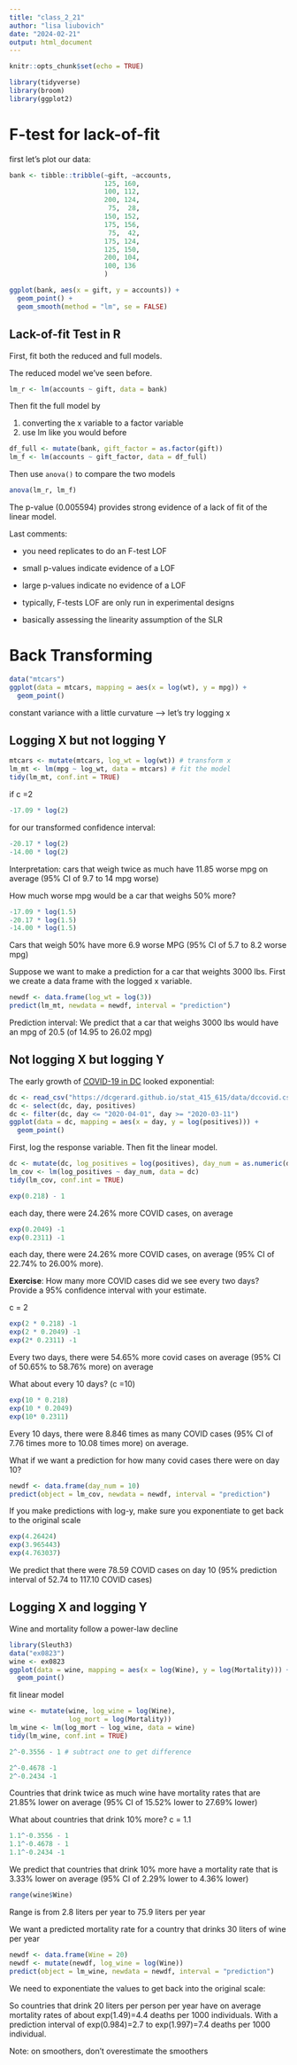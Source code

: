 ```yaml
---
title: "class_2_21"
author: "lisa liubovich"
date: "2024-02-21"
output: html_document
---
```


```r
knitr::opts_chunk$set(echo = TRUE)
```

```r
library(tidyverse)
library(broom)
library(ggplot2)
```

# F-test for lack-of-fit

first let's plot our data:

```r
bank <- tibble::tribble(~gift, ~accounts,
                        125, 160,
                        100, 112,
                        200, 124,
                         75,  28,
                        150, 152,
                        175, 156,
                         75,  42,
                        175, 124,
                        125, 150,
                        200, 104,
                        100, 136
                        )
```

```r
ggplot(bank, aes(x = gift, y = accounts)) +
  geom_point() +
  geom_smooth(method = "lm", se = FALSE)
```

## Lack-of-fit Test in R

First, fit both the reduced and full models.

The reduced model we've seen before.

```r
lm_r <- lm(accounts ~ gift, data = bank)
```

Then fit the full model by

1.  converting the x variable to a factor variable
2.  use lm like you would before

```r
df_full <- mutate(bank, gift_factor = as.factor(gift))
lm_f <- lm(accounts ~ gift_factor, data = df_full)
```

Then use `anova()` to compare the two models

```r
anova(lm_r, lm_f)
```

The p-value (0.005594) provides strong evidence of a lack of fit of the linear model.

Last comments:

-   you need replicates to do an F-test LOF

-   small p-values indicate evidence of a LOF

-   large p-values indicate no evidence of a LOF

-   typically, F-tests LOF are only run in experimental designs

-   basically assessing the linearity assumption of the SLR

# Back Transforming

```r
data("mtcars")
ggplot(data = mtcars, mapping = aes(x = log(wt), y = mpg)) +
  geom_point()
```

constant variance with a little curvature --\> let's try logging x

## Logging X but not logging Y

```r
mtcars <- mutate(mtcars, log_wt = log(wt)) # transform x
lm_mt <- lm(mpg ~ log_wt, data = mtcars) # fit the model
tidy(lm_mt, conf.int = TRUE)
```

if c =2

```r
-17.09 * log(2)
```

for our transformed confidence interval:

```r
-20.17 * log(2)
-14.00 * log(2)
```

Interpretation: cars that weigh twice as much have 11.85 worse mpg on average (95% CI of 9.7 to 14 mpg worse)

How much worse mpg would be a car that weighs 50% more?

```r
-17.09 * log(1.5)
-20.17 * log(1.5)
-14.00 * log(1.5)
```

Cars that weigh 50% have more 6.9 worse MPG (95% CI of 5.7 to 8.2 worse mpg)

Suppose we want to make a prediction for a car that weights 3000 lbs. First we create a data frame with the logged x variable.

```r
newdf <- data.frame(log_wt = log(3))
predict(lm_mt, newdata = newdf, interval = "prediction")
```

Prediction interval: We predict that a car that weighs 3000 lbs would have an mpg of 20.5 (of 14.95 to 26.02 mpg)

## Not logging X but logging Y

The early growth of [COVID-19 in DC](https://dcgerard.github.io/stat_415_615/data.html#dc-covid-tests) looked exponential:

```r
dc <- read_csv("https://dcgerard.github.io/stat_415_615/data/dccovid.csv")
dc <- select(dc, day, positives)
dc <- filter(dc, day <= "2020-04-01", day >= "2020-03-11") 
ggplot(data = dc, mapping = aes(x = day, y = log(positives))) +
  geom_point()
```

First, log the response variable. Then fit the linear model.

```r
dc <- mutate(dc, log_positives = log(positives), day_num = as.numeric(day - day[[1]]))
lm_cov <- lm(log_positives ~ day_num, data = dc)
tidy(lm_cov, conf.int = TRUE)
```

```r
exp(0.218) - 1
```

each day, there were 24.26% more COVID cases, on average

```r
exp(0.2049) -1
exp(0.2311) -1
```

each day, there were 24.26% more COVID cases, on average (95% CI of 22.74% to 26.00% more).

**Exercise**: How many more COVID cases did we see every two days? Provide a 95% confidence interval with your estimate.

c = 2

```r
exp(2 * 0.218) -1
exp(2 * 0.2049) -1
exp(2* 0.2311) -1
```

Every two days, there were 54.65% more covid cases on average (95% CI of 50.65% to 58.76% more) on average

What about every 10 days? (c =10)

```r
exp(10 * 0.218)
exp(10 * 0.2049)
exp(10* 0.2311)
```

Every 10 days, there were 8.846 times as many COVID cases (95% CI of 7.76 times more to 10.08 times more) on average.

What if we want a prediction for how many covid cases there were on day 10?

```r
newdf <- data.frame(day_num = 10)
predict(object = lm_cov, newdata = newdf, interval = "prediction")
```

If you make predictions with log-y, make sure you exponentiate to get back to the original scale

```r
exp(4.26424)
exp(3.965443)
exp(4.763037)
```

We predict that there were 78.59 COVID cases on day 10 (95% prediction interval of 52.74 to 117.10 COVID cases)

## Logging X and logging Y

Wine and mortality follow a power-law decline

```r
library(Sleuth3)
data("ex0823")
wine <- ex0823
ggplot(data = wine, mapping = aes(x = log(Wine), y = log(Mortality))) +
  geom_point()
```

fit linear model

```r
wine <- mutate(wine, log_wine = log(Wine),
               log_mort = log(Mortality))
lm_wine <- lm(log_mort ~ log_wine, data = wine)
tidy(lm_wine, conf.int = TRUE)
```

```r
2^-0.3556 - 1 # subtract one to get difference
```

```r
2^-0.4678 -1
2^-0.2434 -1
```

Countries that drink twice as much wine have mortality rates that are 21.85% lower on average (95% CI of 15.52% lower to 27.69% lower)

What about countries that drink 10% more? c = 1.1

```r
1.1^-0.3556 - 1
1.1^-0.4678 - 1
1.1^-0.2434 -1
```

We predict that countries that drink 10% more have a mortality rate that is 3.33% lower on average (95% CI of 2.29% lower to 4.36% lower)

```r
range(wine$Wine)
```

Range is from 2.8 liters per year to 75.9 liters per year

We want a predicted mortality rate for a country that drinks 30 liters of wine per year

```r
newdf <- data.frame(Wine = 20)
newdf <- mutate(newdf, log_wine = log(Wine))
predict(object = lm_wine, newdata = newdf, interval = "prediction")
```

We need to exponentiate the values to get back into the original scale:

So countries that drink 20 liters per person per year have on average mortality rates of about exp⁡(1.49)=4.4 deaths per 1000 individuals. With a prediction interval of exp⁡(0.984)=2.7 to exp⁡(1.997)=7.4 deaths per 1000 individual.

Note: on smoothers, don't overestimate the smoothers

# 

